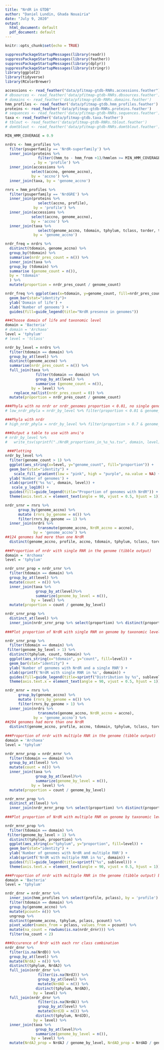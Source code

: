 ```yaml
---
title: "NrdR in GTDB"
author: "Daniel Lundin, Ghada Nouairia"
date: "July 9, 2020"
output:
  html_document: default
  pdf_document: default
---
```


```r
knitr::opts_chunk$set(echo = TRUE)
```

```r
suppressPackageStartupMessages(library(readr))
suppressPackageStartupMessages(library(feather))
suppressPackageStartupMessages(library(dplyr))
suppressPackageStartupMessages(library(stringr))
library(ggplot2)
library(tidyverse)
library(RColorBrewer)
```

```r
accessions <- read_feather("data/pfitmap-gtdb-RNRs.accessions.feather")
# dbsources <- read_feather('data/pfitmap-gtdb-RNRs.dbsources.feather')
# domains <- read_feather('data/pfitmap-gtdb-RNRs.domains.feather')
hmm_profiles <- read_feather('data/pfitmap-gtdb.hmm_profiles.feather')
proteins <- read_feather('data/pfitmap-gtdb-RNRs.proteins.feather')
# sequences <- read_feather('data/pfitmap-gtdb-RNRs.sequences.feather')
taxa <- read_feather('data/pfitmap-gtdb.taxa.feather')
# tblout <- read_feather('data/pfitmap-gtdb-RNRs.tblout.feather')
# domtblout <- read_feather('data/pfitmap-gtdb-RNRs.domtblout.feather')
```

```r
MIN_HMM_COVERAGE = 0.9

nrdrs <- hmm_profiles %>%
  filter(psuperfamily == 'NrdR-superfamily') %>%
  inner_join(proteins %>%
               filter((hmm_to - hmm_from +1)/hmmlen >= MIN_HMM_COVERAGE)
             , by = 'profile') %>%
  inner_join(accessions %>% 
            select(accno, genome_accno), 
            by = 'accno') %>%
  inner_join(taxa, by = 'genome_accno') 
```

```r
rnrs = hmm_profiles %>%
  filter(psuperfamily == 'NrdGRE') %>%
  inner_join(proteins %>%
               select(accno, profile), 
             by = 'profile') %>%
  inner_join(accessions %>% 
            select(accno, genome_accno), 
            by = 'accno') %>%
  inner_join(taxa %>%
               select(genome_accno, tdomain, tphylum, tclass, torder, tfamily, tgenus, tspecies), 
             by = 'genome_accno') 
```

```r
nrdr_freq = nrdrs %>%
  distinct(tdomain, genome_accno) %>%
  group_by(tdomain) %>%
  summarise(nrdr_pres_count = n()) %>%
  inner_join(taxa %>% 
  group_by (tdomain) %>%
  summarise (genome_count = n()),
  by = 'tdomain'
  ) %>%
  mutate(proportion = nrdr_pres_count / genome_count)

nrdr_freq %>% ggplot(aes(x=tdomain, y=genome_count, fill=nrdr_pres_count)) +
  geom_bar(stat="identity")+ 
  ylab('Domain of life') +
  xlab('Number of genoems') +
  guides(fill=guide_legend(title="NrdR presence in genomes"))
```

```r
###Choose domain of life and taxonomic level
domain = 'Bacteria'
# domain = 'Archaea'
level = 'tphylum'
# level = 'tclass'

nrdr_by_level = nrdrs %>%
  filter(tdomain == domain) %>%
  group_by_at(level) %>%
  distinct(genome_accno) %>%
  summarise(nrdr_pres_count = n()) %>%
  full_join(taxa %>%
              filter(tdomain == domain) %>%
              group_by_at(level) %>%
              summarise (genome_count = n()),
            by = level) %>%
    replace_na(list(nrdr_pres_count = 0)) %>%
  mutate(proportion = nrdr_pres_count / genome_count) 

###Phyla with no nrdr or nrdr_genomes proportion < 0.01, no single genome phyla
# low_nrdr_phyla = nrdr_by_level %>% filter(proportion < 0.01 & genome_count > 1)

###Phyla with nrdr 
# high_nrdr_phyla = nrdr_by_level %>% filter(proportion > 0.7 & genome_count > 1)

###Output a table to use with anvi'o
# nrdr_by_level %>%
#   write_tsv(sprintf("./NrdR_proportions_in_%s_%s.tsv", domain, level))
 
 ###Plotting 
nrdr_by_level %>% 
  filter(genome_count > 1) %>%
  ggplot(aes_string(x=level, y="genome_count", fill="proportion")) +
  geom_bar(stat="identity") +
    scale_fill_gradient(low = "pink", high = "purple", na.value = NA) +
  ylab('Number of genomes') +
  xlab(sprintf('%s %s', domain, level)) +
   scale_y_log10() +
  guides(fill=guide_legend(title="Proportion of genomes with NrdR")) +
  theme(axis.text.x = element_text(angle = 90, vjust = 0.5, hjust = 1))
```

```r

nrdr_srnr = rnrs %>% 
      group_by(genome_accno) %>% 
      mutate (rnrs_by_genome = n()) %>%
      filter(rnrs_by_genome == 1) %>%
  inner_join(nrdrs %>% 
               transmute(genome_accno, NrdR_accno = accno), 
             by = 'genome_accno') %>%
##124 genomes had more than one NrdR
  distinct(genome_accno, profile, accno, tdomain, tphylum, tclass, torder, tfamily, tgenus, tspecies) 
    
###Proportion of nrdr with single RNR in the genome (tibble output)
domain = 'Archaea'
level = 'tphylum'

nrdr_srnr_prop = nrdr_srnr %>%
  filter(tdomain == domain) %>%
  group_by_at(level) %>%
  mutate(count = n()) %>%
  inner_join(taxa %>%
              group_by_at(level)%>%
              summarize(genome_by_level = n()),
            by = level) %>%
  mutate(proportion = count / genome_by_level) 

nrdr_srnr_prop %>% 
  distinct_at(level) %>%
  inner_join(nrdr_srnr_prop %>% select(proportion) %>% distinct(proportion), by = level)
  
###Plot proportion of NrdR with single RNR on genome by taxonomic level

nrdr_srnr_prop %>% 
  filter(tdomain == domain) %>%
 filter(genome_by_level > 1) %>%
  distinct(tphylum, count, tdomain) %>%
  ggplot(aes_string(x="tdomain", y="count", fill=level)) +
  geom_bar(stat="identity") +
  ylab('Number of genomes with NrdR and a single RNR') +
  xlab(sprintf('NrdR with single RNR in %s', domain)) +
  guides(fill=guide_legend(title=sprintf("Distribution by %s", sublevel))) +
  theme(axis.text.x = element_text(angle = 90, vjust = 0.5, hjust = 1))
```
  
```r

nrdr_mrnr = rnrs %>% 
      group_by(genome_accno) %>% 
      mutate (rnrs_by_genome = n()) %>%
      filter(rnrs_by_genome > 1) %>%
  inner_join(nrdrs %>% 
               transmute(genome_accno, NrdR_accno = accno), 
             by = 'genome_accno') %>%
##294 genomes had more than one NrdR
  distinct(genome_accno, profile, accno, tdomain, tphylum, tclass, torder, tfamily, tgenus, tspecies) 
    
###Proportion of nrdr with multiple RNR in the genome (tibble output)
domain = 'Archaea'
level = 'tphylum'

nrdr_mrnr_prop = nrdr_mrnr %>%
  filter(tdomain == domain) %>%
  group_by_at(level) %>%
  mutate(count = n()) %>%
  inner_join(taxa %>%
              group_by_at(level)%>%
              summarize(genome_by_level = n()),
            by = level) %>%
  mutate(proportion = count / genome_by_level) 

nrdr_mrnr_prop %>% 
  distinct_at(level) %>%
  inner_join(nrdr_mrnr_prop %>% select(proportion) %>% distinct(proportion), by = level)
  
###Plot proportion of NrdR with multiple RNR on genome by taxonomic level

nrdr_mrnr_prop %>% 
  filter(tdomain == domain) %>%
 filter(genome_by_level > 1) %>%
  distinct(tphylum, proportion) %>%
  ggplot(aes_string(x="tphylum", y="proportion", fill=level)) +
  geom_bar(stat="identity") +
  ylab('Number of genomes with NrdR and multiple RNR') +
  xlab(sprintf('NrdR with multiple RNR in %s', domain)) +
  guides(fill=guide_legend(title=sprintf("%s", sublevel))) +
  theme(axis.text.x = element_text(angle = 90, vjust = 0.5, hjust = 1))
```
  
```r

###Proportion of nrdr with multiple RNR in the genome (tibble output) but from different RNR classes 
domain = 'Bacteria'
level = 'tphylum'

nrdr_drnr = nrdr_mrnr %>%
  inner_join(hmm_profiles %>% select(profile, pclass), by = 'profile') %>%
  filter(tdomain == domain) %>%
  group_by(genome_accno) %>%
  mutate(pcount= n()) %>%
  ungroup %>%
  distinct(genome_accno, tphylum, pclass, pcount) %>%
  pivot_wider(names_from = pclass, values_from = pcount) %>%
  mutate(na_count = rowSums(is.na(nrdr_drnr))) %>%
  filter(na_count < 2)

###Occurence of Nrdr with each rnr class combination
nrdr_drnr %>%
  filter(is.na(NrdD)) %>%
  group_by_at(level) %>%
  mutate(NrdAJ = n()) %>%
  distinct(tphylum, NrdAJ) %>%
  full_join(nrdr_drnr %>%
               filter(is.na(NrdJ)) %>%
               group_by_at(level) %>%
               mutate(NrdAD = n()) %>%
              distinct(tphylum, NrdAD),
             by = level) %>%
  full_join(nrdr_drnr %>%
               filter(is.na(NrdA)) %>%
               group_by_at(level) %>%
               mutate(NrdJD = n()) %>%
              distinct(tphylum, NrdJD),
             by = level) %>%
  inner_join(taxa %>%
              group_by_at(level)%>%
              summarize(genome_by_level = n()),
            by = level) %>%
  mutate(NrdAJ_prop = NrdAJ / genome_by_level, NrdAD_prop = NrdAD / genome_by_level, NrdDJ_prop = NrdJD / genome_by_level) 

```
  
```r

```
  
```r

```
  
  